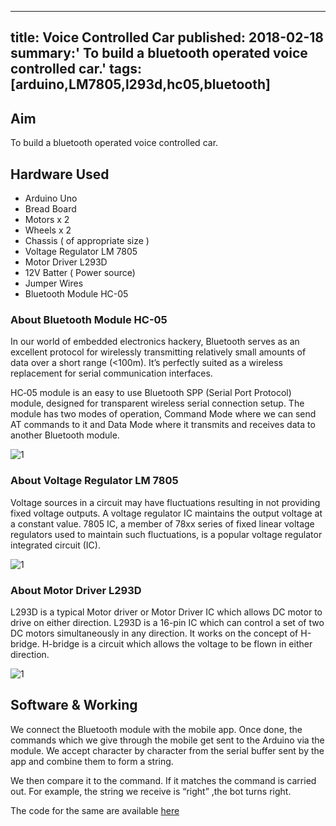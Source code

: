 <!-- ---
title: Voice Controlled Car
tags: [arduino,LM7805,l293d,hc05,bluetooth]
layout: article
mode: normal
type: article
sharing: true
author: Yug Ajmera
show_author_profile: true
show_title: true
full_width: false
header: true
cover: /assets/images/blog/thumbnails/Voice Controlled Car.png
--- -->
---
title: Voice Controlled Car
published: 2018-02-18
summary:' To build a bluetooth operated voice controlled car.'
tags: [arduino,LM7805,l293d,hc05,bluetooth]
---
## Aim
To build a bluetooth operated voice controlled car.

<!--more-->

## Hardware Used
- Arduino Uno
- Bread Board
- Motors x 2
- Wheels x 2
- Chassis ( of appropriate size )
- Voltage Regulator LM 7805
- Motor Driver L293D
- 12V Batter ( Power source)
- Jumper Wires
- Bluetooth Module HC-05

### About Bluetooth Module HC-05
In our world of embedded electronics hackery, Bluetooth serves as an excellent protocol for wirelessly transmitting relatively small amounts of data over a short range (<100m). It’s perfectly suited as a wireless replacement for serial communication interfaces.

HC‐05 module is an easy to use Bluetooth SPP (Serial Port Protocol) module, designed for transparent wireless serial connection setup. The module has two modes of operation, Command Mode where we can send AT commands to it and Data Mode where it transmits and receives data to another Bluetooth module.

<Image
  src='/static/images/blog/Voice-Controlled-Car/1.png'
  alt='1'
  width='auto'
  height='auto'
/>

### About Voltage Regulator LM 7805
Voltage sources in a circuit may have fluctuations resulting in not providing fixed voltage outputs. A voltage regulator IC maintains the output voltage at a constant value. 7805 IC, a member of 78xx series of fixed linear voltage regulators used to maintain such fluctuations, is a popular voltage regulator integrated circuit (IC).

<Image
  src='/static/images/blog/Voice-Controlled-Car/2.png'
  alt='1'
  width='auto'
  height='auto'
/>

### About Motor Driver L293D
L293D is a typical Motor driver or Motor Driver IC which allows DC motor to drive on either direction. L293D is a 16-pin IC which can control a set of two DC motors simultaneously in any direction. It works on the concept of H-bridge. H-bridge is a circuit which allows the voltage to be flown in either direction.

<Image
  src='/static/images/blog/Voice-Controlled-Car/3.png'
  alt='1'
  width='auto'
  height='auto'
/>

## Software & Working 
We connect the Bluetooth module with the mobile app. Once done, the commands which we give through the mobile get sent to the Arduino via the module. We accept character by character from the serial buffer sent by the app and combine them to form a string.

We then compare it to the command. If it matches the command is carried out. For example, the string we receive is “right” ,the bot turns right.

The code for the same are available [here]( http://yainnoware.blogspot.in/p/voice-controlled-car.html)
<EmbedItem url='https://www.youtube.com/embed/q5I7UFtxVUY' />
